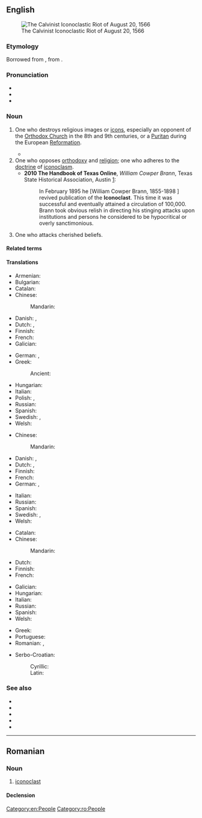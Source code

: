 ==English==
{{was wotd|2006|October|20}}
[[File:Frans Hogenberg - The Calvinist Iconoclastic Riot of August 20, 1566 - WGA11470.jpg|thumb|The Calvinist Iconoclastic Riot of August 20, 1566]]

===Etymology===
Borrowed from {{bor|en|fr|iconoclaste}}, from {{der|en|gkm|εἰκονοκλάστης|lit=image breaker}}.

===Pronunciation===
* {{IPA|en|/aɪˈkɒnəklæst/}}
* {{audio|en|en-us-iconoclast.ogg|Audio (US)}}
* {{audio|en|en-au-iconoclast.ogg|Audio (AU)}}

===Noun===
{{en-noun}}

# {{lb|en|historical|Christianity}} One who destroys religious images or [[icons]], especially an opponent of the [[Orthodox Church]] in the 8th and 9th centuries, or a [[Puritan]] during the European [[Reformation]].
#: {{ant|en|iconodule}}
#* {{quote-book|en|year=2004|author=Eugene TeSelle|section=Iconoclast|title=World Book Encyclopedia, 2004 edition (CD)|passage=In the days of the early Christian church, people who opposed the veneration (reverence) of images were called '''iconoclasts'''.}}
# One who opposes [[orthodoxy]] and [[religion]]; one who adheres to the [[doctrine]] of [[iconoclasm]].
#* '''2010 The Handbook of Texas Online''', ''William Cowper Brann'', Texas State Historical Association, Austin [http://www.tshaonline.org/handbook/online/articles/fbr23]:
#*: In February 1895 he [William Cowper Brann, 1855-1898 ] revived publication of the '''Iconoclast'''. This time it was successful and eventually attained a circulation of 100,000. Brann took obvious relish in directing his stinging attacks upon institutions and persons he considered to be hypocritical or overly sanctimonious.
# {{lb|en|by extension}} One who attacks cherished beliefs.

====Related terms====
{{col3|en
|clast
|clastic
|icon
|iconoclasm
|iconoclastic
}}

====Translations====
{{trans-top|one who destroys religious images or icons}}
* Armenian: {{t+|hy|պատկերամարտ}}
* Bulgarian: {{t+|bg|иконоборец|m}}
* Catalan: {{t+|ca|iconoclasta|m|f}}
* Chinese:
*: Mandarin: {{t-needed|cmn}}
* Danish: {{t|da|billedstormer|c}}, {{t|da|ikonoklast|c}}
* Dutch: {{t+|nl|beeldenstormer|m}}, {{t+|nl|iconoclast|m}}
* Finnish: {{t+|fi|kuvainraastaja}}
* French: {{t+|fr|iconoclaste|m|f}}
* Galician: {{t|gl|iconoclasta|m|f}}
{{trans-mid}}
* German: {{t|de|Bilderstürmer|m}}, {{t+|de|Ikonoklast|m}}
* Greek:
*: Ancient: {{t|grc|εἰκονοκλάστης|m}}
* Hungarian: {{t|hu|képromboló}}
* Italian: {{t+|it|iconoclasta|m|f}}
* Polish: {{t+|pl|ikonoklasta|m}}, {{t|pl|obrazoburca|m}}
* Russian: {{t+|ru|иконобо́рец|m}}
* Spanish: {{t+|es|iconoclasta|m|f}}
* Swedish: {{t|sv|bildstormare|c}}, {{t|sv|ikonoklast|c}}
* Welsh: {{t|cy|delwdrylliwr|m}}
{{trans-bottom}}

{{trans-top|one who opposes orthodoxy and religion}}
* Chinese:
*: Mandarin: {{t-needed|cmn}}
* Danish: {{t|da|billedstormer|c}}, {{t|da|ikonoklast|c}}
* Dutch: {{t+|nl|beeldenstormer|m}}, {{t+|nl|iconoclast|m}}
* Finnish: {{t+|fi|kuvainraastaja}}
* French: {{t+|fr|iconoclaste|m|f}}
* German: {{t|de|Bilderstürmer|m}}, {{t+|de|Ikonoklast|m}}
{{trans-mid}}
* Italian: {{t+|it|iconoclasta|m|f}}
* Russian: {{t+|ru|иконобо́рец|m}}
* Spanish: {{t+|es|iconoclasta|m|f}}
* Swedish: {{t|sv|bildstormare|c}}, {{t|sv|ikonoklast|c}}
* Welsh: {{t|cy|delwdrylliwr|m}}
{{trans-bottom}}

{{trans-top|one who attacks cherished beliefs}}
* Catalan: {{t+|ca|iconoclasta|m|f}}
* Chinese:
*: Mandarin: {{t-needed|cmn}}
* Dutch: {{t|nl|hemelbestormer|m}}
* Finnish: {{t+|fi|kerettiläinen}}
* French: {{t+|fr|iconoclaste|m|f}}
{{trans-mid}}
* Galician: {{t|gl|iconoclasta|m|f}}
* Hungarian: {{t|hu|polgárpukkasztó}}
* Italian: {{t+|it|iconoclasta|m|f}}
* Russian: {{t+|ru|иконобо́рец|m}}
* Spanish: {{t+|es|iconoclasta|m|f}}
* Welsh: {{t|cy|delwdrylliwr|m}}
{{trans-bottom}}

{{checktrans-top}}
* Greek: {{t+check|el|εικονοκλάστης}}
* Portuguese: {{t+check|pt|iconoclasta|m|f}}
* Romanian: {{t+check|ro|iconoclast|m}}, {{t+|ro|iconoclastă|f}}
{{trans-mid}}
* Serbo-Croatian:
*: Cyrillic: {{t-check|sh|иконокласт}}
*: Latin: {{t+|sh|ikonoklast}}
{{trans-bottom}}

===See also===
* {{l|en|antichrist}}
* {{l|en|rebel}}
* {{l|en|radical}}
* {{l|en|dissenter}}
* {{l|en|contrarian}}

[[Category:en:People]]

----

==Romanian==

===Noun===
{{ro-noun|m|iconoclaști|f=iconoclastă}}

# [[#English|iconoclast]]

====Declension====
{{ro-noun-m|pl=iconoclaști}}

[[Category:ro:People]]